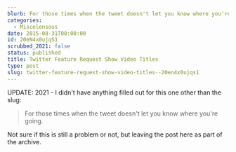 ```yaml
---
blurb: For those times when the tweet doesn't let you know where you're going.
categories:
  - Miscelensous
date: 2015-08-31T00:00:00
id: 20eN4x0ujqS1
scrubbed_2021: false
status: published
title: Twitter Feature Request Show Video Titles
type: post
slug: twitter-feature-request-show-video-titles--20en4x0ujqs1
---
```


UPDATE: 2021 - I didn't have anything filled out for this one other than the slug:


> For those times when the tweet doesn't let you know where you're going.

Not sure if this is still a problem or not, but leaving the post here as part of the archive. 


